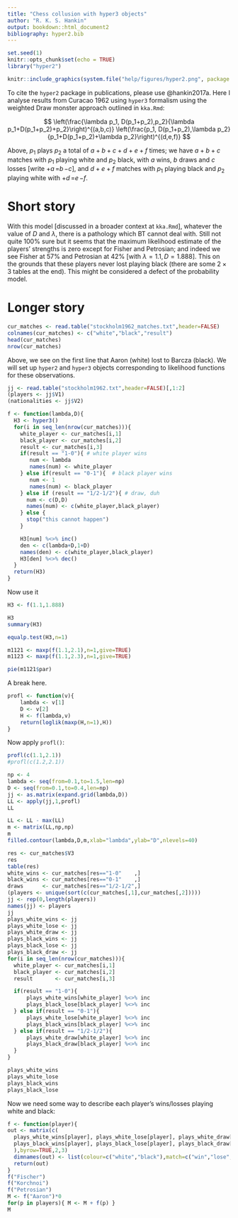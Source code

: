 ```yaml
---
title: "Chess collusion with hyper3 objects"
author: "R. K. S. Hankin"
output: bookdown::html_document2
bibliography: hyper2.bib
---
```


```r
set.seed(1)
knitr::opts_chunk$set(echo = TRUE)
library("hyper2")
```


```r
knitr::include_graphics(system.file("help/figures/hyper2.png", package = "hyper2"))
```

To cite the `hyper2` package in publications, please use @hankin2017a.
Here I analyse results from Curacao 1962 using `hyper3` formalism
using the weighted Draw monster approach outlined in `kka.Rmd`:

$$
\left(\frac{\lambda p_1, D(p_1+p_2),p_2}{\lambda p_1+D(p_1+p_2)+p_2}\right)^{(a,b,c)}
\left(\frac{p_1, D(p_1+p_2),\lambda p_2}{p_1+D(p_1+p_2)+\lambda p_2}\right)^{(d,e,f)}
$$

\newcommand{\wld}[3]{\mathord{+}#1\,\mathord{=}#2\,\mathord{-}#3}

Above, $p_1$ plays $p_2$ a total of $a+b+c+d+e+f$ times; we have
$a+b+c$ matches with $p_1$ playing white and $p_2$ black, with $a$
wins, $b$ draws and $c$ losses [write $\wld{a}{b}{c}$], and $d+e+f$
matches with $p_1$ playing black and $p_2$ playing white with
$\wld{d}{e}{f}$.


# Short story

With this model [discussed in a broader context at `kka.Rmd`],
whatever the value of $D$ and $\lambda$, there is a pathology which BT
cannot deal with.  Still not quite 100% sure but it seems that the
maximum likelihood estimate of the players' strengths is zero except
for Fisher and Petrosian; and indeed we see Fisher at 57% and
Petrosian at 42% [with $\lambda = 1.1, D=1.888$].  This on the grounds
that these players never lost playing black (there are some $2\times
3$ tables at the end).  This might be considered a defect of the
probability model.

# Longer story


```r
cur_matches <- read.table("stockholm1962_matches.txt",header=FALSE)
colnames(cur_matches) <- c("white","black","result")
head(cur_matches)
nrow(cur_matches)
```

Above, we see on the first line that Aaron (white) lost to Barcza
(black).  We will set up `hyper2` and `hyper3` objects corresponding
to likelihood functions for these observations.

```r
jj <- read.table("stockholm1962.txt",header=FALSE)[,1:2]
(players <- jj$V1)
(nationalities <- jj$V2)
```


```r
f <- function(lambda,D){
  H3 <- hyper3()
  for(i in seq_len(nrow(cur_matches))){
    white_player <- cur_matches[i,1]
    black_player <- cur_matches[i,2]
    result <- cur_matches[i,3]
    if(result == "1-0"){ # white player wins
       num <- lambda 
       names(num) <- white_player
    } else if(result == "0-1"){  # black player wins
       num <- 1
       names(num) <- black_player
    } else if (result == "1/2-1/2"){ # draw, duh
      num <- c(D,D)
      names(num) <- c(white_player,black_player)
    } else {
      stop("this cannot happen")
    }

    H3[num] %<>% inc()       
    den <- c(lambda+D,1+D)
    names(den) <- c(white_player,black_player)
    H3[den] %<>% dec()
  }
  return(H3)
}
```

      
Now use it

```r
H3 <- f(1.1,1.888)
```

```r
H3
summary(H3)
```

```r
equalp.test(H3,n=1)
```


```r
m1121 <- maxp(f(1.1,2.1),n=1,give=TRUE)
m1123 <- maxp(f(1.1,2.3),n=1,give=TRUE)
```

```r
pie(m1121$par)
```

A break here.

```r
profl <- function(v){
    lambda <- v[1]
    D <- v[2]
    H <- f(lambda,v)
    return(loglik(maxp(H,n=1),H))
}
```

Now apply `profl()`:


```r
profl(c(1.1,2.1))
#profl(c(1.2,2.1))
```

```r
np <- 4
lambda <- seq(from=0.1,to=1.5,len=np)
D <- seq(from=0.1,to=0.4,len=np)
jj <- as.matrix(expand.grid(lambda,D))
LL <- apply(jj,1,profl)
LL
```

```r
LL <- LL - max(LL)
m <- matrix(LL,np,np)
m
filled.contour(lambda,D,m,xlab="lambda",ylab="D",nlevels=40)
```

```r
res <- cur_matches$V3
res
table(res)
white_wins <- cur_matches[res=="1-0"    ,]
black_wins <- cur_matches[res=="0-1"    ,]
draws      <- cur_matches[res=="1/2-1/2",]
(players <- unique(sort(c(cur_matches[,1],cur_matches[,2]))))
jj <- rep(0,length(players))
names(jj) <- players
jj
plays_white_wins <- jj
plays_white_lose <- jj
plays_white_draw <- jj
plays_black_wins <- jj
plays_black_lose <- jj
plays_black_draw <- jj
for(i in seq_len(nrow(cur_matches))){
  white_player <- cur_matches[i,1]
  black_player <- cur_matches[i,2]
  result       <- cur_matches[i,3]  

  if(result == "1-0"){
      plays_white_wins[white_player] %<>% inc
      plays_black_lose[black_player] %<>% inc
  } else if(result == "0-1"){
      plays_white_lose[white_player] %<>% inc
      plays_black_wins[black_player] %<>% inc
  } else if(result == "1/2-1/2"){
      plays_white_draw[white_player] %<>% inc
      plays_black_draw[black_player] %<>% inc
  }
}

plays_white_wins
plays_white_lose
plays_black_wins
plays_black_lose
```

Now we need some way to describe each player's wins/losses playing
white and black:

```r
f <- function(player){
out <- matrix(c(
  plays_white_wins[player], plays_white_lose[player], plays_white_draw[player],
  plays_black_wins[player], plays_black_lose[player], plays_black_draw[player]
  ),byrow=TRUE,2,3)
  dimnames(out) <- list(colour=c("white","black"),match=c("win","lose","draw"))
  return(out)
}
f("Fischer")
f("Korchnoi")
f("Petrosian")
M <- f("Aaron")*0
for(p in players){ M <- M + f(p) }
M
```


